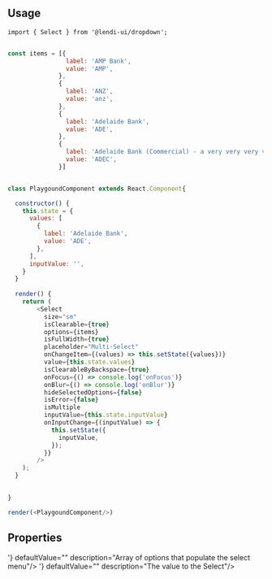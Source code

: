 
## Usage

```
import { Select } from '@lendi-ui/dropdown';

```

```js

const items = [{
                label: 'AMP Bank',
                value: 'AMP',
              },
              {
                label: 'ANZ',
                value: 'anz',
              },
              {
                label: 'Adelaide Bank',
                value: 'ADE',
              },
              {
                label: 'Adelaide Bank (Commercial) - a very very very very very very very very very very very very very very very long name',
                value: 'ADEC',
              }]


class PlaygoundComponent extends React.Component{

  constructor() {
    this.state = {
      values: [
        {
          label: 'Adelaide Bank',
          value: 'ADE',
        },
      ],
      inputValue: '',
    }
  }
  
  render() {
    return (
        <Select
          size="sm"
          isClearable={true}
          options={items}
          isFullWidth={true}
          placeholder="Multi-Select"
          onChangeItem={(values) => this.setState({values})}
          value={this.state.values}
          isClearableByBackspace={true}
          onFocus={() => console.log('onFocus')}
          onBlur={() => console.log('onBlur')}
          hideSelectedOptions={false}
          isError={false}
          isMultiple
          inputValue={this.state.inputValue}
          onInputChange={(inputValue) => {
            this.setState({
              inputValue,
            });
          }}
        />
    );
  }

  
}

render(<PlaygoundComponent/>)


```
## Properties

<PropTable>
  <PropTable.Entry name="className" defaultValue=""type="string" description="The custom style for Select."/>
  <PropTable.Entry name="formatOptionLabel" type="(option: OptionType, { context }: { context: FormatOptionLabelContext }) => React.ReactNode" description="Formats option labels in the menu and control as React components so that consumer can show menu-items with before and after icon or whatever way he wants to
   use it - see examples - `select-before-icon-example` and `select-with-description-example`"/>
  <PropTable.Entry name="hideSelectedOptions" type={'"true | false"'} defaultValue="false" description="Hide the selected option from the menu otherwise you will see the highlighted selected option in the menu"/>
  <PropTable.Entry name="inputValue" type={'"true | false"'} defaultValue="" description="The value of the search input"/>
  <PropTable.Entry name="isAutoFocus" type={'"true | false"'} defaultValue="false" description="Autofocus select"/>
  <PropTable.Entry name="isClearable" type={'"true | false"'} defaultValue="false" description="Is the select value clearable"/>
  <PropTable.Entry name="isClearableByBackspace" type={'"true | false"'} defaultValue="false" description="Remove the currently focused option when the user presses backspace"/>
  <PropTable.Entry name="isDisabled" type="boolean" defaultValue={false} description="Whether the select disabled"/>
  <PropTable.Entry name="isError" type={'"true | false"'} defaultValue="false" description="Whether the select is not selected."/>
  <PropTable.Entry name="isFullWidth" type={'"true | false"'} defaultValue="true" description="the select is intended to use the full width of the container"/>
  <PropTable.Entry name="isInverse" type={'"true | false"'} defaultValue="false" description="Whether the select icon is inversed"/>
  <PropTable.Entry name="isMenuOpen" type={'"true | false"'} defaultValue="false" description="Whether the select menu is open"/>
  <PropTable.Entry name="isMultiple" type={'"true | false"'} defaultValue="false" description="Multiple select flag"/>
  <PropTable.Entry name="isSearchable" type={'"true | false"'} defaultValue="true" description="is select searable - by disabling this consumer can use it as a native select which takes no input - just a form select "/>
  <PropTable.Entry name="onBlur" type='(event) => void' description="Blur event handler."/>
  <PropTable.Entry name="onChangeItem" type='(value: ValueType<OptionType>) => void' description="on Change item handler."/>
  <PropTable.Entry name="onFocus" type='(event) => void' description="Focus event handler."/>
  <PropTable.Entry name="onKeyDown" type='(event) => void' description="Keydown event handler."/>
  <PropTable.Entry name="onInputChange" type='(val: string) => void' description="on change value to input text. This is exception to the rest of the API onchange event."/>
  <PropTable.Entry name="onMenuOpen" type='() => void' description="onMenuOpen handler."/>
  <PropTable.Entry name="onMenuClose" type='() => void' description="onMenuClose handler."/>
  <PropTable.Entry name="name" type='() => void' description="name of the select"/>
  <PropTable.Entry name="options" required type={'OptionsType<OptionType>'} defaultValue="" description="Array of options that populate the select menu"/>
  <PropTable.Entry name="placeholder" required type={'string'} defaultValue="" description="The placeholder to appear inside select"/>
  <PropTable.Entry name="size" type={'"lg" | "md" | "sm"'} defaultValue="md" description="the select size"/>
  <PropTable.Entry name="value" required type={'ValueType<OptionType>'} defaultValue="" description="The value to the Select"/>
  <PropTable.Entry name="isOptionsOverflow" type={'"true | false"'} defaultValue="false" description="Display each option's text content with ellipsis overflow (...)"/>
</PropTable>


